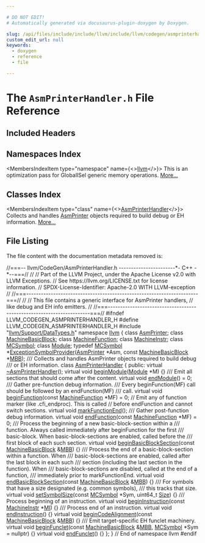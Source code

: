 ```yaml
---

# DO NOT EDIT!
# Automatically generated via docusaurus-plugin-doxygen by Doxygen.

slug: /api/files/include/include/llvm/include/llvm/codegen/asmprinterhandler-h
custom_edit_url: null
keywords:
  - doxygen
  - reference
  - file

---
```





# The `AsmPrinterHandler.h` File Reference

<DoxygenPage pluginConfig={pluginConfig}>



## Included Headers

<IncludesList>
<IncludesListItem
  filePath="llvm/Support/DataTypes.h"
  permalink="/docs/api/files/include/include/llvm/include/llvm/support/datatypes-h"
  isLocal="true" />
</IncludesList>

## Namespaces Index

<MembersIndex>

<MembersIndexItem
  type="namespace"
  name={<><a href="/docs/api/namespaces/llvm">llvm</a></>}>
This is an optimization pass for GlobalISel generic memory operations. <a href="/docs/api/namespaces/llvm/#details">More...</a>
</MembersIndexItem>

</MembersIndex>

## Classes Index

<MembersIndex>

<MembersIndexItem
  type="class"
  name={<><a href="/docs/api/classes/llvm/asmprinterhandler">AsmPrinterHandler</a></>}>
Collects and handles <a href="/docs/api/classes/llvm/asmprinter">AsmPrinter</a> objects required to build debug or EH information. <a href="/docs/api/classes/llvm/asmprinterhandler/#details">More...</a>
</MembersIndexItem>

</MembersIndex>


## File Listing

The file content with the documentation metadata removed is:

<ProgramListing>

<Link id="l00001" /><CodeLine lineNumber="1"><span class="doxyHighlightComment">//===-- llvm/CodeGen/AsmPrinterHandler.h -----------------------&#42;- C++ -&#42;--===//</span></CodeLine>
<Link id="l00002" /><CodeLine lineNumber="2"><span class="doxyHighlightComment">//</span></CodeLine>
<Link id="l00003" /><CodeLine lineNumber="3"><span class="doxyHighlightComment">// Part of the LLVM Project, under the Apache License v2.0 with LLVM Exceptions.</span></CodeLine>
<Link id="l00004" /><CodeLine lineNumber="4"><span class="doxyHighlightComment">// See https://llvm.org/LICENSE.txt for license information.</span></CodeLine>
<Link id="l00005" /><CodeLine lineNumber="5"><span class="doxyHighlightComment">// SPDX-License-Identifier: Apache-2.0 WITH LLVM-exception</span></CodeLine>
<Link id="l00006" /><CodeLine lineNumber="6"><span class="doxyHighlightComment">//</span></CodeLine>
<Link id="l00007" /><CodeLine lineNumber="7"><span class="doxyHighlightComment">//===----------------------------------------------------------------------===//</span></CodeLine>
<Link id="l00008" /><CodeLine lineNumber="8"><span class="doxyHighlightComment">//</span></CodeLine>
<Link id="l00009" /><CodeLine lineNumber="9"><span class="doxyHighlightComment">// This file contains a generic interface for AsmPrinter handlers,</span></CodeLine>
<Link id="l00010" /><CodeLine lineNumber="10"><span class="doxyHighlightComment">// like debug and EH info emitters.</span></CodeLine>
<Link id="l00011" /><CodeLine lineNumber="11"><span class="doxyHighlightComment">//</span></CodeLine>
<Link id="l00012" /><CodeLine lineNumber="12"><span class="doxyHighlightComment">//===----------------------------------------------------------------------===//</span></CodeLine>
<Link id="l00013" /><CodeLine lineNumber="13"></CodeLine>
<Link id="l00014" /><CodeLine lineNumber="14"><span class="doxyHighlightPreprocessor">#ifndef LLVM&#95;CODEGEN&#95;ASMPRINTERHANDLER&#95;H</span></CodeLine>
<Link id="l00015" /><CodeLine lineNumber="15"><span class="doxyHighlightPreprocessor">#define LLVM&#95;CODEGEN&#95;ASMPRINTERHANDLER&#95;H</span></CodeLine>
<Link id="l00016" /><CodeLine lineNumber="16"></CodeLine>
<Link id="l00017" /><CodeLine lineNumber="17"><span class="doxyHighlightPreprocessor">#include &quot;<a href="/docs/api/files/include/include/llvm/include/llvm/support/datatypes-h">llvm/Support/DataTypes.h</a>&quot;</span></CodeLine>
<Link id="l00018" /><CodeLine lineNumber="18"></CodeLine>
<Link id="l00019" /><CodeLine lineNumber="19"><span class="doxyHighlightKeyword">namespace </span><span class="doxyHighlight"><a href="/docs/api/namespaces/llvm">llvm</a> &#123;</span></CodeLine>
<Link id="l00020" /><CodeLine lineNumber="20"></CodeLine>
<Link id="l00021" /><CodeLine lineNumber="21"><span class="doxyHighlightKeyword">class </span><span class="doxyHighlight"><a href="/docs/api/classes/llvm/asmprinter">AsmPrinter</a>;</span></CodeLine>
<Link id="l00022" /><CodeLine lineNumber="22"><span class="doxyHighlightKeyword">class </span><span class="doxyHighlight"><a href="/docs/api/classes/llvm/machinebasicblock">MachineBasicBlock</a>;</span></CodeLine>
<Link id="l00023" /><CodeLine lineNumber="23"><span class="doxyHighlightKeyword">class </span><span class="doxyHighlight"><a href="/docs/api/classes/llvm/machinefunction">MachineFunction</a>;</span></CodeLine>
<Link id="l00024" /><CodeLine lineNumber="24"><span class="doxyHighlightKeyword">class </span><span class="doxyHighlight"><a href="/docs/api/classes/llvm/machineinstr">MachineInstr</a>;</span></CodeLine>
<Link id="l00025" /><CodeLine lineNumber="25"><span class="doxyHighlightKeyword">class </span><span class="doxyHighlight"><a href="/docs/api/classes/llvm/mcsymbol">MCSymbol</a>;</span></CodeLine>
<Link id="l00026" /><CodeLine lineNumber="26"><span class="doxyHighlightKeyword">class </span><span class="doxyHighlight"><a href="/docs/api/classes/llvm/module">Module</a>;</span></CodeLine>
<Link id="l00027" /><CodeLine lineNumber="27"></CodeLine>
<Link id="l00028" /><CodeLine lineNumber="28" lineLink="/docs/api/namespaces/llvm/#a6d2d9ecc5ad46cca3a6086ce487b050f"><span class="doxyHighlightKeyword">typedef</span><span class="doxyHighlight"> <a href="/docs/api/classes/llvm/mcsymbol">MCSymbol</a> &#42;<a href="/docs/api/namespaces/llvm/#a6d2d9ecc5ad46cca3a6086ce487b050f">ExceptionSymbolProvider</a>(<a href="/docs/api/classes/llvm/asmprinter">AsmPrinter</a> &#42;Asm,</span></CodeLine>
<Link id="l00029" /><CodeLine lineNumber="29"><span class="doxyHighlight">                                          </span><span class="doxyHighlightKeyword">const</span><span class="doxyHighlight"> <a href="/docs/api/classes/llvm/machinebasicblock">MachineBasicBlock</a> &#42;<a href="/docs/api/files/lib/lib/target/lib/target/arm/armslshardening-cpp/#a5958512eae2979bd2eb383977996a600">MBB</a>);</span></CodeLine>
<Link id="l00030" /><CodeLine lineNumber="30"></CodeLine>
<Link id="l00031" /><CodeLine lineNumber="31"><span class="doxyHighlightComment">/// Collects and handles AsmPrinter objects required to build debug</span></CodeLine>
<Link id="l00032" /><CodeLine lineNumber="32"><span class="doxyHighlightComment">/// or EH information.</span></CodeLine>
<Link id="l00033" /><CodeLine lineNumber="33" lineLink="/docs/api/classes/llvm/asmprinterhandler"><span class="doxyHighlightKeyword">class </span><span class="doxyHighlight"><a href="/docs/api/classes/llvm/asmprinterhandler">AsmPrinterHandler</a> &#123;</span></CodeLine>
<Link id="l00034" /><CodeLine lineNumber="34"><span class="doxyHighlightKeyword">public</span><span class="doxyHighlight">:</span></CodeLine>
<Link id="l00035" /><CodeLine lineNumber="35" lineLink="/docs/api/classes/llvm/asmprinterhandler/#a442e5df3dff8aff23353244249895cee"><span class="doxyHighlight">  </span><span class="doxyHighlightKeyword">virtual</span><span class="doxyHighlight"> <a href="/docs/api/classes/llvm/asmprinterhandler/#a442e5df3dff8aff23353244249895cee">~AsmPrinterHandler</a>();</span></CodeLine>
<Link id="l00036" /><CodeLine lineNumber="36"></CodeLine>
<Link id="l00037" /><CodeLine lineNumber="37" lineLink="/docs/api/classes/llvm/asmprinterhandler/#a59aaea9a47c59d91c4494bb345f5bc0c"><span class="doxyHighlight">  </span><span class="doxyHighlightKeyword">virtual</span><span class="doxyHighlight"> </span><span class="doxyHighlightKeywordType">void</span><span class="doxyHighlight"> <a href="/docs/api/classes/llvm/asmprinterhandler/#a59aaea9a47c59d91c4494bb345f5bc0c">beginModule</a>(<a href="/docs/api/classes/llvm/module">Module</a> &#42;M) &#123;&#125;</span></CodeLine>
<Link id="l00038" /><CodeLine lineNumber="38"></CodeLine>
<Link id="l00039" /><CodeLine lineNumber="39"><span class="doxyHighlightComment">  /// Emit all sections that should come after the content.</span></CodeLine>
<Link id="l00040" /><CodeLine lineNumber="40" lineLink="/docs/api/classes/llvm/asmprinterhandler/#adf20324eace4fcabd630d2e50d314333"><span class="doxyHighlight">  </span><span class="doxyHighlightKeyword">virtual</span><span class="doxyHighlight"> </span><span class="doxyHighlightKeywordType">void</span><span class="doxyHighlight"> <a href="/docs/api/classes/llvm/asmprinterhandler/#adf20324eace4fcabd630d2e50d314333">endModule</a>() = 0;</span></CodeLine>
<Link id="l00041" /><CodeLine lineNumber="41"></CodeLine>
<Link id="l00042" /><CodeLine lineNumber="42"><span class="doxyHighlightComment">  /// Gather pre-function debug information.</span></CodeLine>
<Link id="l00043" /><CodeLine lineNumber="43"><span class="doxyHighlightComment">  /// Every beginFunction(MF) call should be followed by an endFunction(MF)</span></CodeLine>
<Link id="l00044" /><CodeLine lineNumber="44"><span class="doxyHighlightComment">  /// call.</span></CodeLine>
<Link id="l00045" /><CodeLine lineNumber="45" lineLink="/docs/api/classes/llvm/asmprinterhandler/#a7196f09f1d2b5e57c15aa4c975b7a54b"><span class="doxyHighlight">  </span><span class="doxyHighlightKeyword">virtual</span><span class="doxyHighlight"> </span><span class="doxyHighlightKeywordType">void</span><span class="doxyHighlight"> <a href="/docs/api/classes/llvm/asmprinterhandler/#a7196f09f1d2b5e57c15aa4c975b7a54b">beginFunction</a>(</span><span class="doxyHighlightKeyword">const</span><span class="doxyHighlight"> <a href="/docs/api/classes/llvm/machinefunction">MachineFunction</a> &#42;MF) = 0;</span></CodeLine>
<Link id="l00046" /><CodeLine lineNumber="46"></CodeLine>
<Link id="l00047" /><CodeLine lineNumber="47"><span class="doxyHighlight">  </span><span class="doxyHighlightComment">// Emit any of function marker (like .cfi&#95;endproc). This is called</span></CodeLine>
<Link id="l00048" /><CodeLine lineNumber="48"><span class="doxyHighlight">  </span><span class="doxyHighlightComment">// before endFunction and cannot switch sections.</span></CodeLine>
<Link id="l00049" /><CodeLine lineNumber="49"><span class="doxyHighlight">  </span><span class="doxyHighlightKeyword">virtual</span><span class="doxyHighlight"> </span><span class="doxyHighlightKeywordType">void</span><span class="doxyHighlight"> <a href="/docs/api/classes/llvm/asmprinterhandler/#a90a2c3dbdcfe071710359d7898ca9cca">markFunctionEnd</a>();</span></CodeLine>
<Link id="l00050" /><CodeLine lineNumber="50"></CodeLine>
<Link id="l00051" /><CodeLine lineNumber="51"><span class="doxyHighlightComment">  /// Gather post-function debug information.</span></CodeLine>
<Link id="l00052" /><CodeLine lineNumber="52" lineLink="/docs/api/classes/llvm/asmprinterhandler/#afe3c8d6f43f91597a90408c33f4b63ba"><span class="doxyHighlight">  </span><span class="doxyHighlightKeyword">virtual</span><span class="doxyHighlight"> </span><span class="doxyHighlightKeywordType">void</span><span class="doxyHighlight"> <a href="/docs/api/classes/llvm/asmprinterhandler/#afe3c8d6f43f91597a90408c33f4b63ba">endFunction</a>(</span><span class="doxyHighlightKeyword">const</span><span class="doxyHighlight"> <a href="/docs/api/classes/llvm/machinefunction">MachineFunction</a> &#42;MF) = 0;</span></CodeLine>
<Link id="l00053" /><CodeLine lineNumber="53"></CodeLine>
<Link id="l00054" /><CodeLine lineNumber="54"><span class="doxyHighlightComment">  /// Process the beginning of a new basic-block-section within a</span></CodeLine>
<Link id="l00055" /><CodeLine lineNumber="55"><span class="doxyHighlightComment">  /// function. Always called immediately after beginFunction for the first</span></CodeLine>
<Link id="l00056" /><CodeLine lineNumber="56"><span class="doxyHighlightComment">  /// basic-block. When basic-block-sections are enabled, called before the</span></CodeLine>
<Link id="l00057" /><CodeLine lineNumber="57"><span class="doxyHighlightComment">  /// first block of each such section.</span></CodeLine>
<Link id="l00058" /><CodeLine lineNumber="58" lineLink="/docs/api/classes/llvm/asmprinterhandler/#acb5daf26600bfc80576126ff2a5249df"><span class="doxyHighlight">  </span><span class="doxyHighlightKeyword">virtual</span><span class="doxyHighlight"> </span><span class="doxyHighlightKeywordType">void</span><span class="doxyHighlight"> <a href="/docs/api/classes/llvm/asmprinterhandler/#acb5daf26600bfc80576126ff2a5249df">beginBasicBlockSection</a>(</span><span class="doxyHighlightKeyword">const</span><span class="doxyHighlight"> <a href="/docs/api/classes/llvm/machinebasicblock">MachineBasicBlock</a> &amp;<a href="/docs/api/files/lib/lib/target/lib/target/arm/armslshardening-cpp/#a5958512eae2979bd2eb383977996a600">MBB</a>) &#123;&#125;</span></CodeLine>
<Link id="l00059" /><CodeLine lineNumber="59"></CodeLine>
<Link id="l00060" /><CodeLine lineNumber="60"><span class="doxyHighlightComment">  /// Process the end of a basic-block-section within a function. When</span></CodeLine>
<Link id="l00061" /><CodeLine lineNumber="61"><span class="doxyHighlightComment">  /// basic-block-sections are enabled, called after the last block in each such</span></CodeLine>
<Link id="l00062" /><CodeLine lineNumber="62"><span class="doxyHighlightComment">  /// section (including the last section in the function). When</span></CodeLine>
<Link id="l00063" /><CodeLine lineNumber="63"><span class="doxyHighlightComment">  /// basic-block-sections are disabled, called at the end of a function,</span></CodeLine>
<Link id="l00064" /><CodeLine lineNumber="64"><span class="doxyHighlightComment">  /// immediately prior to markFunctionEnd.</span></CodeLine>
<Link id="l00065" /><CodeLine lineNumber="65" lineLink="/docs/api/classes/llvm/asmprinterhandler/#a97157d050e1859f58eff10b1f0bf0c46"><span class="doxyHighlight">  </span><span class="doxyHighlightKeyword">virtual</span><span class="doxyHighlight"> </span><span class="doxyHighlightKeywordType">void</span><span class="doxyHighlight"> <a href="/docs/api/classes/llvm/asmprinterhandler/#a97157d050e1859f58eff10b1f0bf0c46">endBasicBlockSection</a>(</span><span class="doxyHighlightKeyword">const</span><span class="doxyHighlight"> <a href="/docs/api/classes/llvm/machinebasicblock">MachineBasicBlock</a> &amp;<a href="/docs/api/files/lib/lib/target/lib/target/arm/armslshardening-cpp/#a5958512eae2979bd2eb383977996a600">MBB</a>) &#123;&#125;</span></CodeLine>
<Link id="l00066" /><CodeLine lineNumber="66"></CodeLine>
<Link id="l00067" /><CodeLine lineNumber="67"><span class="doxyHighlightComment">  /// For symbols that have a size designated (e.g. common symbols),</span></CodeLine>
<Link id="l00068" /><CodeLine lineNumber="68"><span class="doxyHighlightComment">  /// this tracks that size.</span></CodeLine>
<Link id="l00069" /><CodeLine lineNumber="69" lineLink="/docs/api/classes/llvm/asmprinterhandler/#ae0b53abb369c99e68dddb7c48c6f2e62"><span class="doxyHighlight">  </span><span class="doxyHighlightKeyword">virtual</span><span class="doxyHighlight"> </span><span class="doxyHighlightKeywordType">void</span><span class="doxyHighlight"> <a href="/docs/api/classes/llvm/asmprinterhandler/#ae0b53abb369c99e68dddb7c48c6f2e62">setSymbolSize</a>(</span><span class="doxyHighlightKeyword">const</span><span class="doxyHighlight"> <a href="/docs/api/classes/llvm/mcsymbol">MCSymbol</a> &#42;Sym, uint64&#95;t <a href="/docs/api/files/lib/lib/analysis/inlineorder-cpp/#a7ee6f0cb51c3b9056199e9a0001fe8c3a6f6cb72d544962fa333e2e34ce64f719">Size</a>) &#123;&#125;</span></CodeLine>
<Link id="l00070" /><CodeLine lineNumber="70"></CodeLine>
<Link id="l00071" /><CodeLine lineNumber="71"><span class="doxyHighlightComment">  /// Process beginning of an instruction.</span></CodeLine>
<Link id="l00072" /><CodeLine lineNumber="72" lineLink="/docs/api/classes/llvm/asmprinterhandler/#a29ed62395d60b9b32bdd23b100feeb4d"><span class="doxyHighlight">  </span><span class="doxyHighlightKeyword">virtual</span><span class="doxyHighlight"> </span><span class="doxyHighlightKeywordType">void</span><span class="doxyHighlight"> <a href="/docs/api/classes/llvm/asmprinterhandler/#a29ed62395d60b9b32bdd23b100feeb4d">beginInstruction</a>(</span><span class="doxyHighlightKeyword">const</span><span class="doxyHighlight"> <a href="/docs/api/classes/llvm/machineinstr">MachineInstr</a> &#42;<a href="/docs/api/files/lib/lib/codegen/lib/codegen/globalisel/irtranslator-cpp/#abe44dfdea65b4f7e11e0a608ab708b76">MI</a>) &#123;&#125;</span></CodeLine>
<Link id="l00073" /><CodeLine lineNumber="73"></CodeLine>
<Link id="l00074" /><CodeLine lineNumber="74"><span class="doxyHighlightComment">  /// Process end of an instruction.</span></CodeLine>
<Link id="l00075" /><CodeLine lineNumber="75" lineLink="/docs/api/classes/llvm/asmprinterhandler/#a3226e8d0751c09e583744492a914d587"><span class="doxyHighlight">  </span><span class="doxyHighlightKeyword">virtual</span><span class="doxyHighlight"> </span><span class="doxyHighlightKeywordType">void</span><span class="doxyHighlight"> <a href="/docs/api/classes/llvm/asmprinterhandler/#a3226e8d0751c09e583744492a914d587">endInstruction</a>() &#123;&#125;</span></CodeLine>
<Link id="l00076" /><CodeLine lineNumber="76"></CodeLine>
<Link id="l00077" /><CodeLine lineNumber="77" lineLink="/docs/api/classes/llvm/asmprinterhandler/#a0486e0327e988d1cb17fff6eab5fe145"><span class="doxyHighlight">  </span><span class="doxyHighlightKeyword">virtual</span><span class="doxyHighlight"> </span><span class="doxyHighlightKeywordType">void</span><span class="doxyHighlight"> <a href="/docs/api/classes/llvm/asmprinterhandler/#a0486e0327e988d1cb17fff6eab5fe145">beginCodeAlignment</a>(</span><span class="doxyHighlightKeyword">const</span><span class="doxyHighlight"> <a href="/docs/api/classes/llvm/machinebasicblock">MachineBasicBlock</a> &amp;<a href="/docs/api/files/lib/lib/target/lib/target/arm/armslshardening-cpp/#a5958512eae2979bd2eb383977996a600">MBB</a>) &#123;&#125;</span></CodeLine>
<Link id="l00078" /><CodeLine lineNumber="78"></CodeLine>
<Link id="l00079" /><CodeLine lineNumber="79"><span class="doxyHighlightComment">  /// Emit target-specific EH funclet machinery.</span></CodeLine>
<Link id="l00080" /><CodeLine lineNumber="80" lineLink="/docs/api/classes/llvm/asmprinterhandler/#aef7ef1156491b0abc4069a46d754844a"><span class="doxyHighlight">  </span><span class="doxyHighlightKeyword">virtual</span><span class="doxyHighlight"> </span><span class="doxyHighlightKeywordType">void</span><span class="doxyHighlight"> <a href="/docs/api/classes/llvm/asmprinterhandler/#aef7ef1156491b0abc4069a46d754844a">beginFunclet</a>(</span><span class="doxyHighlightKeyword">const</span><span class="doxyHighlight"> <a href="/docs/api/classes/llvm/machinebasicblock">MachineBasicBlock</a> &amp;<a href="/docs/api/files/lib/lib/target/lib/target/arm/armslshardening-cpp/#a5958512eae2979bd2eb383977996a600">MBB</a>,</span></CodeLine>
<Link id="l00081" /><CodeLine lineNumber="81"><span class="doxyHighlight">                            <a href="/docs/api/classes/llvm/mcsymbol">MCSymbol</a> &#42;Sym = </span><span class="doxyHighlightKeyword">nullptr</span><span class="doxyHighlight">) &#123;&#125;</span></CodeLine>
<Link id="l00082" /><CodeLine lineNumber="82" lineLink="/docs/api/classes/llvm/asmprinterhandler/#a9f9a79988bd70edb9dc3371fc3b75cc4"><span class="doxyHighlight">  </span><span class="doxyHighlightKeyword">virtual</span><span class="doxyHighlight"> </span><span class="doxyHighlightKeywordType">void</span><span class="doxyHighlight"> <a href="/docs/api/classes/llvm/asmprinterhandler/#a9f9a79988bd70edb9dc3371fc3b75cc4">endFunclet</a>() &#123;&#125;</span></CodeLine>
<Link id="l00083" /><CodeLine lineNumber="83"><span class="doxyHighlight">&#125;;</span></CodeLine>
<Link id="l00084" /><CodeLine lineNumber="84"></CodeLine>
<Link id="l00085" /><CodeLine lineNumber="85"><span class="doxyHighlight">&#125; </span><span class="doxyHighlightComment">// End of namespace llvm</span></CodeLine>
<Link id="l00086" /><CodeLine lineNumber="86"></CodeLine>
<Link id="l00087" /><CodeLine lineNumber="87"><span class="doxyHighlightPreprocessor">#endif</span></CodeLine>

</ProgramListing>


</DoxygenPage>
